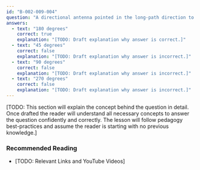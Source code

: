 ```yaml
---
id: "B-002-009-004"
question: "A directional antenna pointed in the long-path direction to another station is generally oriented how many degrees from its short-path heading?"
answers:
  - text: "180 degrees"
    correct: true
    explanation: "[TODO: Draft explanation why answer is correct.]"
  - text: "45 degrees"
    correct: false
    explanation: "[TODO: Draft explanation why answer is incorrect.]"
  - text: "90 degrees"
    correct: false
    explanation: "[TODO: Draft explanation why answer is incorrect.]"
  - text: "270 degrees"
    correct: false
    explanation: "[TODO: Draft explanation why answer is incorrect.]"
---
```


[TODO: This section will explain the concept behind the question in detail. Once drafted the reader will understand all necessary concepts to answer the question confidently and correctly. The lesson will follow pedagogy best-practices and assume the reader is starting with no previous knowledge.]

### Recommended Reading

- [TODO: Relevant Links and YouTube Videos]
